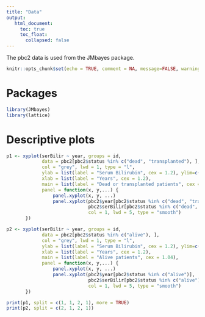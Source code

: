 ```yaml
---
title: "Data"
output: 
   html_document:
     toc: true
     toc_float:
       collapsed: false
---
```


The pbc2 data is used from the JMbayes package. 

```r
knitr::opts_chunk$set(echo = TRUE, comment = NA, message=FALSE, warning=FALSE)
```

# Packages 
```r
library(JMbayes)
library(lattice)
```

# Descriptive plots

```r
p1 <- xyplot(serBilir ~ year, groups = id, 
             data = pbc2[pbc2$status %in% c("dead", "transplanted"), ], 
             col = "grey", lwd = 1, type = "l",
             ylab = list(label = "Serum Bilirubin", cex = 1.2), ylim=c(0, 41), xlim = c(0, 12.5),
             xlab = list(label = "Years", cex = 1.2),
             main = list(label = "Dead or transplanted patients", cex = 1.04),
             panel = function(x, y,...) {
                 panel.xyplot(x, y, ...)
                 panel.xyplot(pbc2$year[pbc2$status %in% c("dead", "transplanted")], 
                              pbc2$serBilir[pbc2$status %in% c("dead", "transplanted")], 
                              col = 1, lwd = 5, type = "smooth")
       })

p2 <- xyplot(serBilir ~ year, groups = id, 
             data = pbc2[pbc2$status %in% c("alive"), ], 
             col = "grey", lwd = 1, type = "l",
             ylab = list(label = "Serum Bilirubin", cex = 1.2), ylim=c(0, 41), xlim = c(0, 12.5),
             xlab = list(label = "Years", cex = 1.2),
             main = list(label = "Alive patients", cex = 1.04),
             panel = function(x, y,...) {
                 panel.xyplot(x, y, ...)
                 panel.xyplot(pbc2$year[pbc2$status %in% c("alive")], 
                              pbc2$serBilir[pbc2$status %in% c("alive")], 
                              col = 1, lwd = 5, type = "smooth")
       })

print(p1, split = c(1, 1, 2, 1), more = TRUE)
print(p2, split = c(2, 1, 2, 1))
```